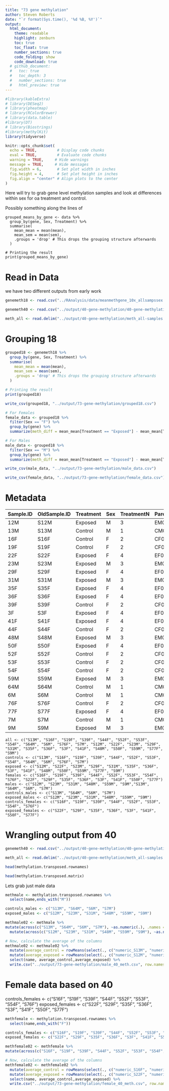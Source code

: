 ```yaml
---
title: "73 gene methylation"
author: Steven Roberts
date: "`r format(Sys.time(), '%d %B, %Y')`" 
output: 
  html_document:
    theme: readable
    highlight: zenburn
    toc: true
    toc_float: true
    number_sections: true
    code_folding: show
    code_download: true
  # github_document:
  #   toc: true
  #   toc_depth: 3
  #   number_sections: true
  #   html_preview: true
---
```


```r
#library(kableExtra)
# library(DESeq2)
# library(pheatmap)
# library(RColorBrewer)
# library(data.table)
#library(DT)
# library(Biostrings)
#library(methylKit)
library(tidyverse)

knitr::opts_chunk$set(
  echo = TRUE,         # Display code chunks
  eval = TRUE,         # Evaluate code chunks
  warning = TRUE,     # Hide warnings
  message = TRUE,     # Hide messages
  fig.width = 6,       # Set plot width in inches
  fig.height = 4,      # Set plot height in inches
  fig.align = "center" # Align plots to the center
)
```

Here will try to grab gene level methylation samples and look at differences within sex for oa treatment and control. 

Possibly something along the lines of 

```
grouped_means_by_gene <- data %>%
  group_by(gene, Sex, Treatment) %>%
  summarise(
    mean_mean = mean(mean),
    mean_sem = mean(sem),
    .groups = 'drop' # This drops the grouping structure afterwards
  )

# Printing the result
print(grouped_means_by_gene)
```


# Read in Data


we have two different outputs from early work

```r
genemeth18 <- read.csv("../RAnalysis/data/meanmethgene_10x_allsampssex.csv")
```




```r
genemeth40 <- read.csv("../output/40-gene-methylation/40-gene-methylation.csv")
```

```r
meth_all <- read.delim("../output/40-gene-methylation/meth_all-samples.out", header = FALSE)
```



# Grouping 18

```r
grouped18 <- genemeth18 %>%
  group_by(gene, Sex, Treatment) %>%
  summarise(
    mean_mean = mean(mean),
    mean_sem = mean(sem),
    .groups = 'drop' # This drops the grouping structure afterwards
  )

# Printing the result
print(grouped18)
```

```r
write_csv(grouped18, "../output/73-gene-methylation/grouped18.csv")
```


```r
# For Females
female_data <- grouped18 %>%
  filter(Sex == "F") %>%
  group_by(gene) %>%
  summarize(meth_diff = mean_mean[Treatment == "Exposed"] - mean_mean[Treatment == "Control"])

# For Males
male_data <- grouped18 %>%
  filter(Sex == "M") %>%
  group_by(gene) %>%
  summarize(meth_diff = mean_mean[Treatment == "Exposed"] - mean_mean[Treatment == "Control"])

```


```r
write_csv(male_data, "../output/73-gene-methylation/male_data.csv")

write_csv(female_data, "../output/73-gene-methylation/female_data.csv")
```




# Metadata

| Sample.ID | OldSample.ID | Treatment | Sex | TreatmentN | Parent.ID |
|-----------|--------------|-----------|-----|------------|-----------|
| 12M       | S12M         | Exposed   | M   | 3          | EM05      |
| 13M       | S13M         | Control   | M   | 1          | CM04      |
| 16F       | S16F         | Control   | F   | 2          | CF05      |
| 19F       | S19F         | Control   | F   | 2          | CF08      |
| 22F       | S22F         | Exposed   | F   | 4          | EF02      |
| 23M       | S23M         | Exposed   | M   | 3          | EM04      |
| 29F       | S29F         | Exposed   | F   | 4          | EF07      |
| 31M       | S31M         | Exposed   | M   | 3          | EM06      |
| 35F       | S35F         | Exposed   | F   | 4          | EF08      |
| 36F       | S36F         | Exposed   | F   | 4          | EF05      |
| 39F       | S39F         | Control   | F   | 2          | CF06      |
| 3F        | S3F          | Exposed   | F   | 4          | EF06      |
| 41F       | S41F         | Exposed   | F   | 4          | EF03      |
| 44F       | S44F         | Control   | F   | 2          | CF03      |
| 48M       | S48M         | Exposed   | M   | 3          | EM03      |
| 50F       | S50F         | Exposed   | F   | 4          | EF01      |
| 52F       | S52F         | Control   | F   | 2          | CF07      |
| 53F       | S53F         | Control   | F   | 2          | CF02      |
| 54F       | S54F         | Control   | F   | 2          | CF01      |
| 59M       | S59M         | Exposed   | M   | 3          | EM01      |
| 64M       | S64M         | Control   | M   | 1          | CM05      |
| 6M        | S6M          | Control   | M   | 1          | CM02      |
| 76F       | S76F         | Control   | F   | 2          | CF04      |
| 77F       | S77F         | Exposed   | F   | 4          | EF04      |
| 7M        | S7M          | Control   | M   | 1          | CM01      |
| 9M        | S9M          | Exposed   | M   | 3          | EM02      |

```
all <- c("S13M", "S16F", "S19F", "S39F", "S44F", "S52F", "S53F", "S54F", "S64M", "S6M", "S76F", "S7M", "S12M", "S22F", "S23M", "S29F", "S31M", "S35F", "S36F", "S3F", "S41F", "S48M", "S50F", "S59M", "S77F", "S9M")
controls <- c("S13M", "S16F", "S19F", "S39F", "S44F", "S52F", "S53F", "S54F", "S64M", "S6M", "S76F", "S7M")
exposed <- c("S12M", "S22F", "S23M", "S29F", "S31M", "S35F", "S36F", "S3F", "S41F", "S48M", "S50F", "S59M", "S77F", "S9M")
females <- c("S16F", "S19F", "S39F", "S44F", "S52F", "S53F", "S54F", "S76F", "S22F", "S29F", "S35F", "S36F", "S3F", "S41F", "S50F", "S77F")
males <- c("S12M", "S23M", "S31M", "S48M", "S59M", "S9M","S13M", "S64M", "S6M", "S7M")
controls_males <- c("S13M", "S64M", "S6M", "S7M")
exposed_males <- c("S12M", "S23M", "S31M", "S48M", "S59M", "S9M")
controls_females <- c("S16F", "S19F", "S39F", "S44F", "S52F", "S53F", "S54F", "S76F")
exposed_females <- c("S22F", "S29F", "S35F", "S36F", "S3F", "S41F", "S50F", "S77F")
```


# Wrangling output from 40 


```r
genemeth40 <- read.csv("../output/40-gene-methylation/40-gene-methylation.csv")
```

```r
meth_all <- read.delim("../output/40-gene-methylation/meth_all-samples.out", header = FALSE)
```


```r
head(methylation.transposed.rownames)
```
```r
head(methylation.transposed.matrix)
```

Lets grab just male data

```r
methmale <- methylation.transposed.rownames %>%
  select(name,ends_with("M"))
```

```r
controls_males <- c("S13M", "S64M", "S6M", "S7M")
exposed_males <- c("S12M", "S23M", "S31M", "S48M", "S59M", "S9M")

```


```r
methmale02 <- methmale %>%
mutate(across(c("S13M", "S64M", "S6M", "S7M"), ~as.numeric(.), .names = "numeric_{.col}")) %>%
  mutate(across(c("S12M", "S23M", "S31M", "S48M", "S59M", "S9M"), ~as.numeric(.), .names = "numeric_{.col}"))

# Now, calculate the average of the columns
methmale02 <- methmale02 %>%
  mutate(average_control = rowMeans(select(., c("numeric_S13M", "numeric_S64M", "numeric_S6M", "numeric_S7M")), na.rm = TRUE)) %>%
  mutate(average_exposed = rowMeans(select(., c("numeric_S12M", "numeric_S23M", "numeric_S31M", "numeric_S48M", "numeric_S59M", "numeric_S9M")), na.rm = TRUE)) %>%
  select(name, average_control,average_exposed) %>%
  write.csv("../output/73-gene-methylation/male_40_meth.csv", row.names = FALSE, col.names = FALSE, quote = FALSE)


```


# Female data based on 40

controls_females <- c("S16F", "S19F", "S39F", "S44F", "S52F", "S53F", "S54F", "S76F")
exposed_females <- c("S22F", "S29F", "S35F", "S36F", "S3F", "S41F", "S50F", "S77F")

```r
methfemale <- methylation.transposed.rownames %>%
  select(name,ends_with("F"))
```

```r
controls_females <- c("S16F", "S19F", "S39F", "S44F", "S52F", "S53F", "S54F", "S76F")
exposed_females <- c("S22F", "S29F", "S35F", "S36F", "S3F", "S41F", "S50F", "S77F")

```


```r
methfemale02 <- methfemale %>%
mutate(across(c("S16F", "S19F", "S39F", "S44F", "S52F", "S53F", "S54F", "S76F","S22F", "S29F", "S35F", "S36F", "S3F", "S41F", "S50F", "S77F"), ~as.numeric(.), .names = "numeric_{.col}"))

# Now, calculate the average of the columns
methfemale02 <- methfemale02 %>%
  mutate(average_control = rowMeans(select(., c("numeric_S16F", "numeric_S19F", "numeric_S39F", "numeric_S44F", "numeric_S52F", "numeric_S53F", "numeric_S54F")), na.rm = TRUE)) %>%
  mutate(average_exposed = rowMeans(select(., c("numeric_S22F", "numeric_S29F", "numeric_S35F", "numeric_S36F", "numeric_S3F", "numeric_S41F", "numeric_S50F", "numeric_S77F")), na.rm = TRUE)) %>%
  select(name, average_control,average_exposed) %>%
  write.csv("../output/73-gene-methylation/female_40_meth.csv", row.names = FALSE, col.names = FALSE, quote = FALSE)


```


